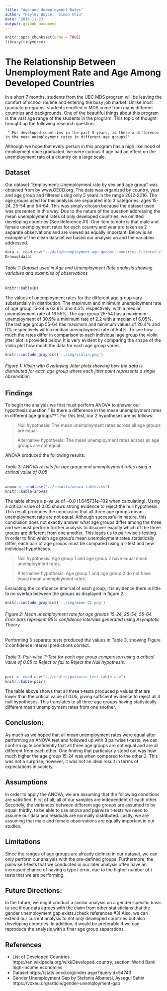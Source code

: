 ```yaml
---
title: "Age and Unemployment Rates"
author: "Hayley Boyce,  Simon Chiu"
date: '2018-11-23'
output: github_document
---
```


```r
knitr::opts_chunk$set(echo = TRUE)
library(tidyverse)
```

# The Relationship Between Unemployment Rate and Age Among Developed Countries 

In a short 7 months, students from the UBC MDS program will be leaving the comfort of school routine and entering the busy job market. Unlike most graduate programs, students enrolled in MDS come from many different countries and backgrounds. One of the beautiful things about this program is the vast age range of the students in the program. This topic of thought brought up the following research question: 

     " For developed countries in the past 5 years, is there a difference in the mean unemployment rates in different age groups?"

Although we hope that every person in this program has a high likelihood of employment once graduated, we were curious if age had an effect on the unemployment rate of a country on a large scale. 

## Dataset 

Our dataset “Employment: Unemployment rate by sex and age group” was obtained from by www.OECD.org. The data was organized by country, year and age group and filtered using only 5 years in the range 2012-2016. The age groups used for this analysis are separated into 3 categories; ages 15-24, 25-54 and 54-64. This was simply chosen because the dataset used was presented in this way. Due to the nature of the question addressing the mean unemployment rates of only developed countries, we omitted developing countries (See Reference #1). One item to note is that male and female unemployment rates for each country and year are taken as 2 separate observations and are viewed as equally important. Below is an example of the clean dataset we based our analysis on and the variables addressed. 



```r
data <- read.csv("../data/unemployment-age-gender-countries-filtered-clean.csv")
D=head(data)
```

###### Table 1: Dataset used in Age and Unemployment Rate analysis showing variables and examples of observations 
```r
knitr::kable(D)
```


The values of unemployment rates for the different age group vary substantially in distribution. The maximum and minimum unemployment rate of age group 15-24 is 63.8% and 4.5% respectively, with a median unemployment rate of 16.55%. The age group 25-54 has a maximum unemployment of 30.9% a minimum rate of 2.2 with a median of 6.05%. The last age group 55-64 has maximum and minimum values of 20.4% and 0% respectively with a median unemployment rate of 5.4%. To see how much the rates differ in comparison to each individual age group the violin jitter plot is provided below. It is very evident by comparing the shape of the violin plot how much the data for each age group varies. 


```r
knitr::include_graphics('../img/violin.png')
```

###### Figure 1: Violin with Overlaying Jitter plots showing how the data is distributed for each age group where each jitter point represents a single observation. 
  

## Findings

To begin the analysis we first must perform ANOVA to answer our hypothesis question " Iis there a difference in the mean unemployment rates in different age groups??".  For this test, our 2 hypotheses are as follows:  

> Null hypothesis: The mean unemployment rates across all age groups are equal.  
>
> Alternative hypothesis: The mean unemployment rates across all age groups are not equal.  

ANOVA produced the following results: 

###### Table 2: ANOVA results for age group and unemployment rates using a critical value of 0.05 

```r
anova <- read.csv("../results/anova-table.csv")
knitr::kable(anova)
```

The table shows a p-value of ~0.0 (1.645731e-102 when calculating).  Using a critical value of 0.05 shows strong evidence to reject the null hypothesis.  This result produces the conclusion that all three age groups mean unemployment rate are not equal.  Although successful in nature, this conclusion does not exactly answer what age groups differ among the three and we must perform further analysis to discover exactly which of the three groups are different from one another. This leads us to pair-wise t-testing. In order to find which age group's mean unemployment rates statistically differ, each pair of age groups must be compared using a t-test and new individual hypotheses.

> Null hypothesis: Age group 1 and age group 2 have equal mean unemployment rates. 
>
> Alternative hypothesis: Age group 1 and age group 2 do not have equal mean unemployment rates.

Evaluating the confidence interval of each group, it is evidence there is little to no overlap between the groups as displayed in figure 2. 

```r
knitr::include_graphics('../img/mean-CI.png')
```

###### Figure 2: Mean unemployment rate for age groups 15-24, 25-54, 55-64. Error bars represent 95% confidence intervals generated using Asymptotic Theory. 


Performing 3 separate tests produced the values in Table 3, showing Figure 2 confidence interval predictions correct. 

###### Table 3: Pair-wise T-Test for each age group comparison using a critical value of 0.05 to Reject or fail to Reject the Null hypothesis. 

```r
pair <- read.csv("../results/pairwise-test-table.csv")
knitr::kable(pair)
```

The table above shows that all three t-tests produced p values that are lower than the critical value of 0.05, giving sufficient evidence to reject all 3 null hypotheses.  This translates to all three age groups having statistically different mean unemployment rates from one another.  

## Conclusion:
As much as we hoped that all mean unemployment rates were equal after performing an ANOVA test and followed up with 3 pairwise t-tests, we can confirm quite confidently that all three age groups are not equal and are all different from each other.  One finding that particularly stood out was how much higher the age group 15-24 was when compared to the other 2. This was not a surprise; however, it was not an ideal result in terms of expectations in society.

## Assumptions
In order to apply the ANOVA, we are assuming that the following conditions are satisified. First of all, all of our samples are independent of each other. Secondly, the variances between different age groups are assumed to be equal. thirdly, to be able to use anova and pairwise t-tests we need to assume our data and residuals are normally distributed. 
Lastly, we are assuming that male and female observations are equally important in our studies.

## Limitations
Since the ranges of age groups are already defined in our dataset, we can only perform our analysis with the pre-defined groups. Furthermore, the pairwise t-tests that we conducted in our later analysis often have an increased chance of having a type I error, due to the higher number of t-tests that we are performing. 

## Future Directions:
In the future, we might conduct a similar analysis on a gender-specific basis to see if our data agrees with the claim from other statisticians that the gender unemployment gap exists.(check references #3)
Also, we can extend our current analysis to not only developed countries but also developing countries.
In addition, it would be preferable if we can reproduce the analysis with a finer age group separations.

## References
-    List of Developed Countries
https://en.wikipedia.org/wiki/Developed_country, section: World Bank high-income economies
-    Dataset
https://stats.oecd.org/index.aspx?queryid=54743
-    Gender Unemployment Gap by Stefania Albanesi, Aysegul Sahin
https://voxeu.org/article/gender-unemployment-gap




